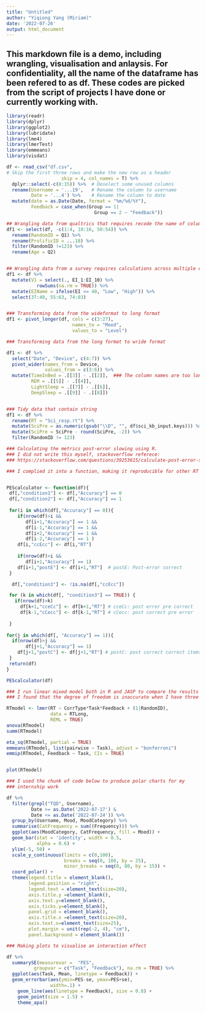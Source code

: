 ```yaml
---
title: "Untitled"
author: "Yiqiong Yang (Miriam)"
date: '2022-07-26'
output: html_document
---
```


## This markdown file is a demo, including wrangling, visualisation and anlaysis. For confidentiality, all the name of the dataframe has been refered to as df. These codes are picked from the script of projects I have done or currently working with. 

```r

library(readr)
library(dplyr)
library(ggplot2)
library(lubridate)
library(lme4)
library(lmerTest)
library(emmeans)
library(visdat)

```

```r

df <- read_csv("df.csv",
# Skip the first three rows and make the new row as a header
                    skip = 4, col_names = T) %>% 
  dplyr::select(-c(8:15)) %>%  # Deselect some unused columns
  rename(Username = '...19',   # Rename the column to username
         Date = '...4') %>%    # Rename the column to date
  mutate(date = as.Date(Date, format = "%m/%d/%Y"),
         Feedback = case_when(Group == 1|
                                Group == 2 ~ "Feedback")) 
```


```r


## Wrangling data from qualtrics that requires recode the name of columns
df1 <- select(df, -c(1:4, 10:16, 50:54)) %>%
  rename(RandomID = Q1) %>%
  rename(ProlificID = ...18) %>%
  filter(RandomID !=123) %>%
  rename(Age = Q2) 


## Wrangling data from a survey requires calculations across multiple columns
df1 <- df %>%
  mutate(V1 = select(., EI_1:EI_10) %>% 
           rowSums(na.rm = TRUE)) %>%  
  mutate(EIName = ifelse(EI <= 40, "Low", "High")) %>%
  select(37:40, 55:63, 74:83)


### Transforming data from the wideformat to long format
df1 <- pivot_longer(df, cols = c(3:27),
                        names_to = "Mood",
                        values_to = "Level")

### Transforming data from the long format to wride format

df1 <- df %>%
  select("Date", "Device", c(4:7)) %>%
  pivot_wider(names_from = Device,
              values_from = c(3:6)) %>%
  mutate(TimeInBed = .[[3]] - .[[2]],  ### The column names are too long so I use column index rather than typing the name.
         REM = .[[5]] - .[[4]],
         LightSleep = .[[7]] - .[[6]],
         DeepSleep = .[[9]] - .[[8]])


### Tidy data that contain string
df1 <- df %>% 
  rename(RT = "Sci_resp.rt") %>%
  mutate(SciPre = as.numeric(gsub("\\D", "", df$sci_kb_input.keys))) %>%
  mutate(SciPre = SciPre - round(SciPre, -2)) %>%
  filter(RandomID != 123)

### Calculating the metrics post-error slowing using R. 
### I did not write this myself, stackoverflow referece:
### https://stackoverflow.com/questions/39253615/calculate-post-error-slowing-in-r

### I complied it into a function, making it reproducible for other RT datasets without repeating the code. I also used this structure to obtain post-error accuracy.


PEScalculator <- function(df){
 df[,"condition1"] <- df[,"Accuracy"] == 0 
 df[,"condition2"] <- df[,"Accuracy"] == 1
 
 for(i in which(df[,"Accuracy"] == 0)){
    if(nrow(df)>i && 
       df[i+1,"Accuracy"] == 1 &&  
       df[i-1,"Accuracy"] == 1 && 
       df[i+2,"Accuracy"] == 1 &&
       df[i-2,"Accuracy"] == 1 )           
    df[i,"ccEcc"] <- df[i,"RT"] 
    
    if(nrow(df)>i &&
       df[i+1,"Accuracy"] == 1)                              
    df[i+1,"postE"] <- df[i+1,"RT"]  # postE: Post-error correct 
 } 

  df[,"condition3"] <- !is.na(df[,"ccEcc"])

 for (k in which(df[, "condition3"] == TRUE)) {
   if(nrow(df)>k)
     df[k+1,"cceCc"] <- df[k+1,"RT"] # cceCc: post error pre correct 
     df[k-1,"cCecc"] <- df[k-1,"RT"] # cCecc: post correct pre error
 
 }
 
for(j in which(df[, "Accuracy"] == 1)){
  if(nrow(df)>j &&
       df[j+1,"Accuracy"] == 1)
    df[j+1,"postC"] <- df[j+1,"RT"] # postC: post correct correct items
 }
 return(df)
}

PEScalculator(df)

```

```r

### I run linear mixed model both in R and JASP to compare the results accuracy.
### I found that the degree of freedom is inaccurate when I have three IVs, but JASP could recognise it and gives accurate DF in the ANOVA table.

RTmodel <- lmer(RT ~ CorrType*Task*Feedback + (1|RandomID),
                data = RTLong,
                REML = TRUE)
anova(RTmodel)
summ(RTmodel)

eta_sq(RTmodel, partial = TRUE)
emmeans(RTmodel, list(pairwise ~ Task), adjust = "bonferroni")
emmip(RTmodel, Feedback ~ Task, CIs = TRUE)


plot(RTmodel)

```

```r
### I used the chunk of code below to produce polar charts for my 
### internship work

df %>%
  filter(grepl("TQD", Username),
         Date >= as.Date('2022-07-17') & 
         Date <= as.Date('2022-07-24')) %>%
  group_by(Username, Mood, MoodCategory) %>%
  summarise(CatFrequency = sum((Frequency))) %>%
  ggplot(aes(MoodCategory, CatFrequency, fill = Mood)) +
  geom_bar(stat = 'identity', width = 0.5,
           alpha = 0.6) +
  ylim(-5, 50) +
  scale_y_continuous(limits = c(0,100),
                     breaks = seq(0, 100, by = 25),
                     minor_breaks = seq(0, 80, by = 15)) +
  coord_polar() +
  theme(legend.title = element_blank(),
        legend.position = "right",
        legend.text = element_text(size=20),
        axis.title.y =element_blank(),
        axis.text.y=element_blank(),
        axis.ticks.y=element_blank(),
        panel.grid = element_blank(),
        axis.title.x =element_text(size=20),
        axis.text.x=element_text(size=25),
        plot.margin = unit(rep(-2, 4), "cm"),
        panel.background = element_blank()) 

### Making plots to visualise an interaction effect

df %>% 
  summarySE(measurevar =  "PES",
          groupvar = c("Task", "Feedback"), na.rm = TRUE) %>%
  ggplot(aes(Task, Mean, linetype = Feedback)) +
  geom_errorbar(aes(ymin=PES-se, ymax=PES+se), 
                width=.1) +
    geom_line(aes(linetype = Feedback), size = 0.8) +
    geom_point(size = 1.5) +
    theme_apa()


```


